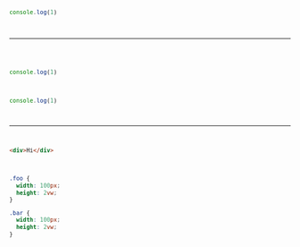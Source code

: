 
<Code>

```js index.js
console.log(1)
```

</Code>

---

<Code>

```js index.js
console.log(1)
```

```js app.js
console.log(1)
```

---

```html index.html
<div>Hi</div>
```

```css index.css active
.foo {
  width: 100px;
  height: 2vw;
}

.bar {
  width: 100px;
  height: 2vw;
}
```

[width]: https://developer.mozilla.org/en-US/docs/Web/CSS/width "Width docs"

</Code>

